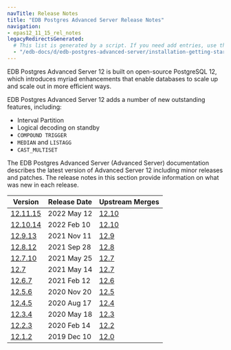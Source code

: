 ```yaml
---
navTitle: Release Notes
title: "EDB Postgres Advanced Server Release Notes"
navigation:
- epas12_11_15_rel_notes
legacyRedirectsGenerated:
  # This list is generated by a script. If you need add entries, use the `legacyRedirects` key.
  - "/edb-docs/d/edb-postgres-advanced-server/installation-getting-started/release-notes/12/toc.html"
---
```


EDB Postgres Advanced Server 12 is built on open-source PostgreSQL 12, which introduces myriad enhancements that enable databases to scale up and scale out in more efficient ways. 

EDB Postgres Advanced Server 12 adds a number of new outstanding features, including:

- Interval Partition
- Logical decoding on standby
- `COMPOUND TRIGGER`
- `MEDIAN` and `LISTAGG`
- `CAST_MULTISET`

The EDB Postgres Advanced Server (Advanced Server) documentation describes the latest version of Advanced Server 12 including minor releases and patches. The release notes in this section provide information on what was new in each release. 

| Version | Release Date | Upstream Merges | 
| ------- | ------------ | --------------- | 
| [12.11.15](epas12_11_15_rel_notes.mdx) | 2022 May 12  | [12.10](https://www.postgresql.org/docs/12/release-12-10.html)           | 
| [12.10.14](05_epas12.10.14_rel_notes.mdx) | 2022 Feb 10  | [12.10](https://www.postgresql.org/docs/12/release-12-10.html)           | | [12.10.14](05_epas12.10.14_rel_notes.mdx) | 2022 Feb 10  | [12.10](https://www.postgresql.org/docs/12/release-12-10.html)           | 
| [12.9.13](06_epas12.9.13_rel_notes.mdx) | 2021 Nov 11 | [12.9](https://www.postgresql.org/docs/12/release-12-9.html) | 
| [12.8.12](07_epas12.8.12_rel_notes.mdx) | 2021 Sep 28 | [12.8](https://www.postgresql.org/docs/12/release-12-8.html) | 
| [12.7.10](08_epas12.7.10_rel_notes.mdx) | 2021 May 25 | [12.7](https://www.postgresql.org/docs/12/release-12-7.html) | 
| [12.7](09_epas12.7_rel_notes.mdx)       | 2021 May 14 | [12.7](https://www.postgresql.org/docs/12/release-12-7.html) | 
| [12.6.7](10_epas12.6.7_rel_notes.mdx)   | 2021 Feb 12 | [12.6](https://www.postgresql.org/docs/12/release-12-6.html) | 
| [12.5.6](11_epas12.5.6_rel_notes.mdx)   | 2020 Nov 20 | [12.5](https://www.postgresql.org/docs/12/release-12-5.html) | 
| [12.4.5](13_epas12.4.5_rel_notes.mdx)   | 2020 Aug 17 | [12.4](https://www.postgresql.org/docs/12/release-12-4.html) | 
| [12.3.4](15_epas12.3.4_rel_notes.mdx)   | 2020 May 18 | [12.3](https://www.postgresql.org/docs/12/release-12-3.html) | 
| [12.2.3](17_epas12.2.3_rel_notes.mdx)   | 2020 Feb 14 | [12.2](https://www.postgresql.org/docs/12/release-12-2.html) | 
| [12.1.2](19_epas12.1.2_rel_notes.mdx)   | 2019 Dec 10 | [12.0](https://www.postgresql.org/docs/12/release-12.html) | 